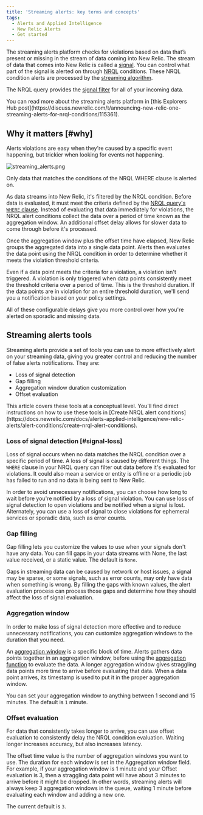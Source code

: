 ```yaml
---
title: 'Streaming alerts: key terms and concepts'
tags:
  - Alerts and Applied Intelligence
  - New Relic Alerts
  - Get started
---
```


The streaming alerts platform checks for violations based on data that’s present or missing in the stream of data coming into New Relic. The stream of data that comes into New Relic is called a [signal](/docs/using-new-relic/welcome-new-relic/get-started/glossary#signal). You can control what part of the signal is alerted on through [NRQL](https://docs.newrelic.com/docs/query-your-data/nrql-new-relic-query-language/get-started/introduction-nrql-new-relics-query-language) conditions. These NRQL condition alerts are processed by the [streaming algorithm](/docs/using-new-relic/welcome-new-relic/get-started/glossary#streaming-algorithm).

The NRQL query provides the [signal filter](/docs/using-new-relic/welcome-new-relic/get-started/glossary#signal-filter) for all of your incoming data.

<Callout variant="tip">
  You can read more about the streaming alerts platform in [this Explorers Hub post](https://discuss.newrelic.com/t/announcing-new-relic-one-streaming-alerts-for-nrql-conditions/115361).
</Callout>

## Why it matters [#why]

Alerts violations are easy when they're caused by a specific event happening, but trickier when looking for events not happening.

![streaming_alerts.png](./images/streaming_alerts.png "streaming_alerts.png")

Only data that matches the conditions of the NRQL WHERE clause is alerted on.

As data streams into New Relic, it's filtered by the NRQL condition. Before data is evaluated, it must meet the criteria defined by the [NRQL query's `WHERE` clause](/docs/query-your-data/nrql-new-relic-query-language/get-started/nrql-syntax-clauses-functions#sel-where). Instead of evaluating that data immediately for violations, the NRQL alert conditions collect the data over a period of time known as the aggregation window. An additional offset delay allows for slower data to come through before it's processed.

Once the aggregation window plus the offset time have elapsed, New Relic groups the aggregated data into a single data point. Alerts then evaluates the data point using the NRQL condition in order to determine whether it meets the violation threshold criteria.

Even if a data point meets the criteria for a violation, a violation isn't triggered. A violation is only triggered when data points consistently meet the threshold criteria over a period of time. This is the threshold duration. If the data points are in violation for an entire threshold duration, we'll send you a notification based on your policy settings.

All of these configurable delays give you more control over how you're alerted on sporadic and missing data.

## Streaming alerts tools

Streaming alerts provide a set of tools you can use to more effectively alert on your streaming data, giving you greater control and reducing the number of false alerts notifications. They are:

* Loss of signal detection
* Gap filling
* Aggregation window duration customization
* Offset evaluation

<Callout variant="tip">
  This article covers these tools at a conceptual level. You'll find direct instructions on how to use these tools in [Create NRQL alert conditions](https://docs.newrelic.com/docs/alerts-applied-intelligence/new-relic-alerts/alert-conditions/create-nrql-alert-conditions).
</Callout>

### Loss of signal detection [#signal-loss]

Loss of signal occurs when no data matches the NRQL condition over a specific period of time. A loss of signal is caused by different things. The `WHERE` clause in your NRQL query can filter out data before it's evaluated for violations. It could also mean a service or entity is offline or a periodic job has failed to run and no data is being sent to New Relic.

In order to avoid unnecessary notifications, you can choose how long to wait before you're notified by a loss of signal violation. You can use loss of signal detection to open violations and be notified when a signal is lost. Alternately, you can use a loss of signal to close violations for ephemeral services or sporadic data, such as error counts.

### Gap filling

Gap filling lets you customize the values to use when your signals don't have any data. You can fill gaps in your data streams with None, the last value received, or a static value. The default is `None`.

Gaps in streaming data can be caused by network or host issues, a signal may be sparse, or some signals, such as error counts, may only have data when something is wrong. By filling the gaps with known values, the alert evaluation process can process those gaps and determine how they should affect the loss of signal evaluation.

### Aggregation window

In order to make loss of signal detection more effective and to reduce unnecessary notifications, you can customize aggregation windows to the duration that you need.

An [aggregation window](/docs/using-new-relic/welcome-new-relic/get-started/glossary#aggregation-window) is a specific block of time. Alerts gathers data points together in an aggregation window, before using the [aggregation function](/docs/using-new-relic/welcome-new-relic/get-started/glossary#aggregation-function) to evaluate the data. A longer aggregation window gives straggling data points more time to arrive before evaluating that data. When a data point arrives, its timestamp is used to put it in the proper aggregation window.

You can set your aggregation window to anything between 1 second and 15 minutes. The default is `1` minute.

### Offset evaluation

For data that consistently takes longer to arrive, you can use offset evaluation to consistently delay the NRQL condition evaluation. Waiting longer increases accuracy, but also increases latency.

The offset time value is the number of aggregation windows you want to use. The duration for each window is set in the Aggregation window field. For example, if your aggregation window is 1 minute and your Offset evaluation is 3, then a straggling data point will have about 3 minutes to arrive before it might be dropped. In other words, streaming alerts will always keep 3 aggregation windows in the queue, waiting 1 minute before evaluating each window and adding a new one.

The current default is `3`.
